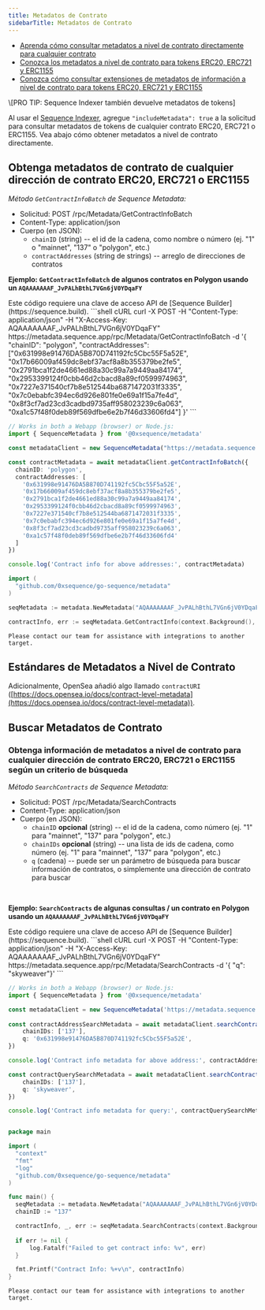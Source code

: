 ```yaml
---
title: Metadatos de Contrato
sidebarTitle: Metadatos de Contrato
---
```


- [Aprenda cómo consultar metadatos a nivel de contrato directamente para cualquier contrato](/api-references/metadata/examples/token-metadata#fetch-token-metadata-for-any-erc721-or-erc1155-contract)
- [Conozca los metadatos a nivel de contrato para tokens ERC20, ERC721 y ERC1155](/api-references/metadata/examples/token-metadata#token-metadata-standards)
- [Conozca cómo consultar extensiones de metadatos de información a nivel de contrato para tokens ERC20, ERC721 y ERC1155](/api-references/metadata/examples/contract-metadata#search-contract-metadata)

<Note>
  \[PRO TIP: Sequence Indexer también devuelve metadatos de tokens]

  Al usar el [Sequence Indexer](/api-references/indexer/overview), agregue `"includeMetadata": true` a la solicitud para
  consultar metadatos de tokens de cualquier contrato ERC20, ERC721 o ERC1155. Vea abajo cómo obtener
  metadatos a nivel de contrato directamente.
</Note>

## Obtenga metadatos de contrato de cualquier dirección de contrato ERC20, ERC721 o ERC1155
_Método `GetContractInfoBatch` de Sequence Metadata:_
- Solicitud: POST /rpc/Metadata/GetContractInfoBatch
- Content-Type: application/json
- Cuerpo (en JSON):
  - `chainID` (string) -- el id de la cadena, como nombre o número (ej. "1" o "mainnet", "137" o "polygon", etc.)
  - `contractAddresses` (string de strings) -- arreglo de direcciones de contratos

**Ejemplo: `GetContractInfoBatch` de algunos contratos en Polygon usando un `AQAAAAAAAF_JvPALhBthL7VGn6jV0YDqaFY`**

<Note>
  Este código requiere una clave de acceso API de [Sequence Builder](https://sequence.build).
</Note>

<CodeGroup>
  ```shell cURL
  curl -X POST -H "Content-Type: application/json" -H "X-Access-Key: AQAAAAAAAF_JvPALhBthL7VGn6jV0YDqaFY" https://metadata.sequence.app/rpc/Metadata/GetContractInfoBatch -d '{ "chainID": "polygon", "contractAddresses": ["0x631998e91476DA5B870D741192fc5Cbc55F5a52E", "0x17b66009af459dc8ebf37acf8a8b355379be2fe5", "0x2791bca1f2de4661ed88a30c99a7a9449aa84174", "0x2953399124f0cbb46d2cbacd8a89cf0599974963", "0x7227e371540cf7b8e512544ba6871472031f3335", "0x7c0ebabfc394ec6d926e801fe0e69a1f15a7fe4d", "0x8f3cf7ad23cd3cadbd9735aff958023239c6a063", "0xa1c57f48f0deb89f569dfbe6e2b7f46d33606fd4"] }'
  ```

  ```ts Typescript
  // Works in both a Webapp (browser) or Node.js:
  import { SequenceMetadata } from '@0xsequence/metadata'

  const metadataClient = new SequenceMetadata("https://metadata.sequence.app", "AQAAAAAAAF_JvPALhBthL7VGn6jV0YDqaFY")

  const contractMetadata = await metadataClient.getContractInfoBatch({
    chainID: 'polygon',
    contractAddresses: [
      '0x631998e91476DA5B870D741192fc5Cbc55F5a52E',
      '0x17b66009af459dc8ebf37acf8a8b355379be2fe5',
      '0x2791bca1f2de4661ed88a30c99a7a9449aa84174',
      '0x2953399124f0cbb46d2cbacd8a89cf0599974963',
      '0x7227e371540cf7b8e512544ba6871472031f3335',
      '0x7c0ebabfc394ec6d926e801fe0e69a1f15a7fe4d',
      '0x8f3cf7ad23cd3cadbd9735aff958023239c6a063',
      '0xa1c57f48f0deb89f569dfbe6e2b7f46d33606fd4'
    ]
  })

  console.log('Contract info for above addresses:', contractMetadata)
  ```

  ```go Go
  import (
  	"github.com/0xsequence/go-sequence/metadata"
  )

  seqMetadata := metadata.NewMetadata("AQAAAAAAAF_JvPALhBthL7VGn6jV0YDqaFY")

  contractInfo, err := seqMetadata.GetContractInfo(context.Background(), "polygon", "0x631998e91476DA5B870D741192fc5Cbc55F5a52E")
  ```

  ```shell Other
  Please contact our team for assistance with integrations to another target.
  ```
</CodeGroup>

## Estándares de Metadatos a Nivel de Contrato
Adicionalmente, OpenSea añadió algo llamado `contractURI` ([https://docs.opensea.io/docs/contract-level-metadata](https://docs.opensea.io/docs/contract-level-metadata)).

## Buscar Metadatos de Contrato

### Obtenga información de metadatos a nivel de contrato para cualquier dirección de contrato ERC20, ERC721 o ERC1155 según un criterio de búsqueda
_Método `SearchContracts` de Sequence Metadata:_
- Solicitud: POST /rpc/Metadata/SearchContracts
- Content-Type: application/json
- Cuerpo (en JSON):
  - `chainID` **opcional**  (string) -- el id de la cadena, como número (ej. "1" para "mainnet", "137" para "polygon", etc.)
  - `chainIDs` **opcional** (string) -- una lista de ids de cadena, como número (ej. "1" para "mainnet", "137" para "polygon", etc.)
  - `q` (cadena) -- puede ser un parámetro de búsqueda para buscar información de contratos, o simplemente una dirección de contrato para buscar

<br />

**Ejemplo: `SearchContracts` de algunas consultas / un contrato en Polygon usando un `AQAAAAAAAF_JvPALhBthL7VGn6jV0YDqaFY`**

<Note>
  Este código requiere una clave de acceso API de [Sequence Builder](https://sequence.build).
</Note>

<CodeGroup>
  ```shell cURL
  curl -X POST -H "Content-Type: application/json" -H "X-Access-Key: AQAAAAAAAF_JvPALhBthL7VGn6jV0YDqaFY" https://metadata.sequence.app/rpc/Metadata/SearchContracts -d '{ "q": "skyweaver"}'
  ```

  ```ts Typescript
  // Works in both a Webapp (browser) or Node.js:
  import { SequenceMetadata } from '@0xsequence/metadata'

  const metadataClient = new SequenceMetadata('https://metadata.sequence.app', 'AQAAAAAAAF_JvPALhBthL7VGn6jV0YDqaFY')
      
  const contractAddressSearchMetadata = await metadataClient.searchContracts({
      chainIDs: ['137'],
      q: '0x631998e91476DA5B870D741192fc5Cbc55F5a52E',
  })

  console.log('Contract info metadata for above address:', contractAddressSearchMetadata)

  const contractQuerySearchMetadata = await metadataClient.searchContracts({
      chainIDs: ['137'],
      q: 'skyweaver',
  })

  console.log('Contract info metadata for query:', contractQuerySearchMetadata)
  ```

  ```go Go

  package main

  import (
  	"context"
  	"fmt"
  	"log"
  	"github.com/0xsequence/go-sequence/metadata"
  )

  func main() {
  	seqMetadata := metadata.NewMetadata("AQAAAAAAAF_JvPALhBthL7VGn6jV0YDqaFY")
  	chainID := "137"

  	contractInfo, _, err := seqMetadata.SearchContracts(context.Background(), "0x631998e91476DA5B870D741192fc5Cbc55F5a52E", &chainID, nil, nil)
  	
  	if err != nil {
  		log.Fatalf("Failed to get contract info: %v", err)
  	}

  	fmt.Printf("Contract Info: %+v\n", contractInfo)
  }
  ```

  ```shell Other
  Please contact our team for assistance with integrations to another target.
  ```
</CodeGroup>
